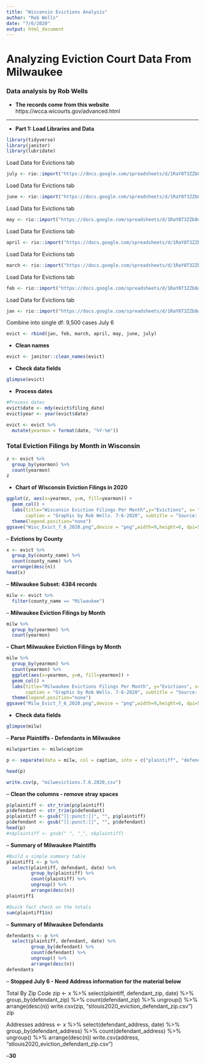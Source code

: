 ```yaml
---
title: "Wisconsin Evictions Analysis"
author: "Rob Wells"
date: "7/6/2020"
output: html_document
---
```


# Analyzing Eviction Court Data From Milwaukee
### Data analysis by Rob Wells


- **The records come from this website**  
https://wcca.wicourts.gov/advanced.html 

--------------------------------------------------------------------
- **Part 1: Load Libraries and Data**

```r
library(tidyverse)
library(janitor)
library(lubridate)
```
Load Data for Evictions tab
```r
july <- rio::import("https://docs.google.com/spreadsheets/d/1RaY8T3ZZb8q0hv8l9eW0Etey8LVlF97AF4a0rEo5khg/edit?pli=1#gid=357722399", which = "July") 
```
Load Data for Evictions tab
```r
june <- rio::import("https://docs.google.com/spreadsheets/d/1RaY8T3ZZb8q0hv8l9eW0Etey8LVlF97AF4a0rEo5khg/edit?pli=1#gid=0", which = "June") 
```
Load Data for Evictions tab
```r
may <- rio::import("https://docs.google.com/spreadsheets/d/1RaY8T3ZZb8q0hv8l9eW0Etey8LVlF97AF4a0rEo5khg/edit?pli=1#gid=1496576271", which = "May") 
```
Load Data for Evictions tab
```r
april <- rio::import("https://docs.google.com/spreadsheets/d/1RaY8T3ZZb8q0hv8l9eW0Etey8LVlF97AF4a0rEo5khg/edit?pli=1#gid=573768668", which = "April") 
```

Load Data for Evictions tab
```r
march <- rio::import("https://docs.google.com/spreadsheets/d/1RaY8T3ZZb8q0hv8l9eW0Etey8LVlF97AF4a0rEo5khg/edit?pli=1#gid=1672355376", which = "March") 
```

Load Data for Evictions tab
```r
feb <- rio::import("https://docs.google.com/spreadsheets/d/1RaY8T3ZZb8q0hv8l9eW0Etey8LVlF97AF4a0rEo5khg/edit?pli=1#gid=251485342", which = "February") 
```

Load Data for Evictions tab
```r
jan <- rio::import("https://docs.google.com/spreadsheets/d/1RaY8T3ZZb8q0hv8l9eW0Etey8LVlF97AF4a0rEo5khg/edit?pli=1#gid=2098662943", which = "January") 
```

Combine into single df: 9,500 cases July 6
```r
evict <- rbind(jan, feb, march, april, may, june, july)
```


- **Clean names**
```r
evict <- janitor::clean_names(evict)
```
- **Check data fields**
```r
glimpse(evict)
```
- **Process dates** 
```r
#Process dates
evict$date <- mdy(evict$filing_date)
evict$year <- year(evict$date)
```

```r
evict <- evict %>% 
  mutate(yearmon = format(date, "%Y-%m"))
```

### Total Eviction Filings by Month in Wisconsin
```r
z <- evict %>% 
  group_by(yearmon) %>%
  count(yearmon)
z
```

- **Chart of Wisconsin Eviction Filings in 2020** 
```r

ggplot(z, aes(x=yearmon, y=n, fill=yearmon)) +
  geom_col() +
  labs(title="Wisconsin Eviction Filings Per Month",y="Evictions", x= "", 
       caption = "Graphic by Rob Wells. 7-6-2020", subtitle = "Source: Wisconsin Circuit Court records")+
  theme(legend.position="none") 
ggsave("Wisc_Evict_7_6_2020.png",device = "png",width=9,height=6, dpi=500)
```

-- **Evictions by County**
```r
x <- evict %>% 
  group_by(county_name) %>%
  count(county_name) %>% 
  arrange(desc(n))
head(x)
```

-- **Milwaukee Subset: 4384 records**
```r
milw <- evict %>% 
  filter(county_name == "Milwaukee")
```


-- **Milwaukee Eviction Filings by Month**
```r
milw %>% 
  group_by(yearmon) %>%
  count(yearmon)

```

-- **Chart Milwaukee Eviction Filings by Month**
```r
milw %>% 
  group_by(yearmon) %>%
  count(yearmon) %>% 
  ggplot(aes(x=yearmon, y=n, fill=yearmon)) +
  geom_col() +
  labs(title="Milwaukee Evictions Filings Per Month", y="Evictions", x= "", 
       caption = "Graphic by Rob Wells. 7-6-2020", subtitle = "Source: Wisconsin Circuit Court records")+
  theme(legend.position="none") 
ggsave("Milw_Evict_7_6_2020.png",device = "png",width=9,height=6, dpi=500)
```
- **Check data fields**
```r
glimpse(milw)
```

-- **Parse Plaintiffs - Defendants in Milwaukee**
```r
milw$parties <- milw$caption

p <- separate(data = milw, col = caption, into = c("plaintiff", "defendant"), sep = " vs. ", extra = "merge", fill = "right")

head(p)

write.csv(p, "milwevictions.7.6.2020,csv")
```

-- **Clean the columns - remove stray spaces**

```r
p$plaintiff <- str_trim(p$plaintiff)
p$defendant <- str_trim(p$defendant)
p$plaintiff <- gsub("[[:punct:]]", "", p$plaintiff)
p$defendant <- gsub("[[:punct:]]", "", p$defendant)
head(p)
#x$plaintiff <- gsub(" ", "_", x$plaintiff)
```

-- **Summary of Milwaukee Plaintiffs **
```r
#Build a simple summary table
plaintiff1 <- p %>% 
  select(plaintiff, defendant, date) %>% 
         group_by(plaintiff) %>% 
         count(plaintiff) %>% 
         ungroup() %>% 
         arrange(desc(n))
plaintiff1
```

```r
#Quick fact check on the totals
sum(plaintiff1$n)
```

-- **Summary of Milwaukee Defendants **
```r
defendants <- p %>% 
  select(plaintiff, defendant, date) %>% 
         group_by(defendant) %>% 
         count(defendant) %>% 
         ungroup() %>% 
         arrange(desc(n))
defendants
```

-- **Stopped July 6 - Need Address information for the material below**

Total By Zip Code
zip <- x %>% 
  select(plaintiff, defendant_zip, date) %>% 
         group_by(defendant_zip) %>% 
         count(defendant_zip) %>% 
         ungroup() %>% 
        arrange(desc(n))
write.csv(zip, "stlouis2020_eviction_defendant_zip.csv")
zip

Addresses
address <- x %>% 
  select(defendant_address, date) %>% 
         group_by(defendant_address) %>% 
         count(defendant_address) %>% 
         ungroup() %>% 
         arrange(desc(n))
write.csv(address, "stlouis2020_eviction_defendant_zip.csv")


--**30**
